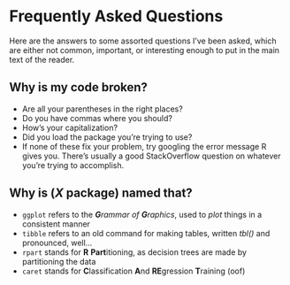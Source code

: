 # Frequently Asked Questions

Here are the answers to some assorted questions I've been asked, which are either not common, important, or interesting enough to put in the main text of the reader.

## Why is my code broken?
* Are all your parentheses in the right places?
* Do you have commas where you should?
* How's your capitalization?
* Did you load the package you're trying to use?
* If none of these fix your problem, try googling the error message R gives you. There's usually a good StackOverflow question on whatever you're trying to accomplish.

## Why is (_X_ package) named that?

* `ggplot` refers to the _**G**rammar of **G**raphics_, used to _plot_ things in a consistent manner
* `tibble` refers to an old command for making tables, written _tbl()_ and pronounced, well...
* `rpart` stands for **R** **Part**itioning, as decision trees are made by partitioning the data
* `caret` stands for **C**lassification **A**nd **RE**gression **T**raining (oof)